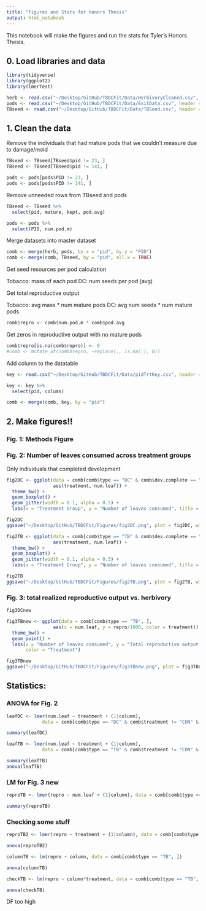 ```yaml
---
title: "figures and Stats for Honors Thesis"
output: html_notebook
---
```


This notebook will make the figures and run the stats for Tyler's Honors Thesis. 

## 0. Load libraries and data

```r
library(tidyverse)
library(ggplot2)
library(lmerTest)
```

```r
herb <- read.csv("~/Desktop/GitHub/TBDCFit/Data/HerbivoryCleaned.csv", header = TRUE)
pods <- read.csv("~/Desktop/GitHub/TBDCFit/Data/ExitData.csv", header = TRUE)
TBseed <- read.csv("~/Desktop/GitHub/TBDCFit/Data/TBSeed.csv", header = TRUE)
```

## 1. Clean the data

Remove the individuals that had mature pods that we couldn't measure due to damage/mold

```r
TBseed <- TBseed[TBseed$pid != 23, ]
TBseed <- TBseed[TBseed$pid != 141, ]
```

```r
pods <- pods[pods$PID != 23, ]
pods <- pods[pods$PID != 141, ]
```

Remove unneeded rows from TBseed and pods

```r
TBseed <- TBseed %>%
  select(pid, mature, kept, pod.avg)
```

```r
pods <- pods %>%
  select(PID, num.pod.m)
```

Merge datasets into master dataset

```r
comb <- merge(herb, pods, by.x = "pid", by.y = "PID")
comb <- merge(comb, TBseed, by = "pid", all.x = TRUE)
```

Get seed resources per pod calculation

Tobacco: mass of each pod
DC: num seeds per pod (avg)

Get total reproductive output

Tobacco: avg mass * num mature pods
DC: avg num seeds * num mature pods

```r
comb$repro <- comb$num.pod.m * comb$pod.avg
```

Get zeros in reproductive output with no mature pods

```r
comb$repro[is.na(comb$repro)] <- 0
#comb <- mutate_at(comb$repro, ~replace(., is.na(.), 0))
```

Add column to the datatable

```r
key <- read.csv("~/Desktop/GitHub/TBDCFit/Data/pidTrtKey.csv", header = TRUE)

key <- key %>%
  select(pid, column)

comb <- merge(comb, key, by = "pid")
```




## 2. Make figures!!

### Fig. 1: Methods Figure

### Fig. 2: Number of leaves consumed across treatment groups

Only individuals that completed development

```r
fig2DC <- ggplot(data = comb[comb$type == "DC" & comb$dev.complete == "yes", ], 
                 aes(treatment, num.leaf)) + 
  theme_bw() + 
  geom_boxplot() + 
  geom_jitter(width = 0.1, alpha = 0.5) + 
  labs(x = "Treatment Group", y = "Number of leaves consumed", title = "A) Devil's Claw")

fig2DC
ggsave("~/Desktop/GitHub/TBDCFit/Figures/fig2DC.png", plot = fig2DC, width = 8, height = 5)
```


```r
fig2TB <- ggplot(data = comb[comb$type == "TB" & comb$dev.complete == "yes", ], 
                 aes(treatment, num.leaf)) + 
  theme_bw() + 
  geom_boxplot() + 
  geom_jitter(width = 0.1, alpha = 0.5) + 
  labs(x = "Treatment Group", y = "Number of leaves consumed", title = "B) Tobacco")

fig2TB
ggsave("~/Desktop/GitHub/TBDCFit/Figures/fig2TB.png", plot = fig2TB, width = 8, height = 5)
```

### Fig. 3: total realized reproductive output vs. herbivory

```r
fig3DCnew
```


```r
fig3TBnew <- ggplot(data = comb[comb$type == "TB", ], 
                 aes(x = num.leaf, y = repro/1000, color = treatment)) + 
  theme_bw() + 
  geom_point() + 
  labs(x = "Number of leaves consumed", y = "Total reproductive output (g of seeds)", title = "B) Tobacco", 
       color = "Treatment")

fig3TBnew
ggsave("~/Desktop/GitHub/TBDCFit/Figures/fig3TBnew.png", plot = fig3TBnew, width = 8, height = 5)
```



## Statistics: 

### ANOVA for Fig. 2

```r
leafDC <- lmer(num.leaf ~ treatment + (1|column), 
             data = comb[comb$type == "DC" & comb$treatment != "CON" & comb$dev.complete == "yes", ])

summary(leafDC)
```


```r
leafTB <- lmer(num.leaf ~ treatment + (1|column), 
             data = comb[comb$type == "TB" & comb$treatment != "CON" & comb$dev.complete == "yes", ])

summary(leafTB)
anova(leafTB)
```

### LM for Fig. 3 new

```r
reproTB <- lmer(repro ~ num.leaf + (1|column), data = comb[comb$type == "TB", ])

summary(reproTB)

```

### Checking some stuff

```r
reproTB2 <- lmer(repro ~ treatment + (1|column), data = comb[comb$type == "TB", ])

anova(reproTB2)
```

```r
columnTB <- lm(repro ~ column, data = comb[comb$type == "TB", ])

anova(columnTB)
```


```r
checkTB <- lm(repro ~ column*treatment, data = comb[comb$type == "TB", ])

anova(checkTB)
```
DF too high 

